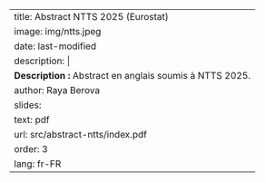 
---
title: Abstract NTTS 2025 (Eurostat)
image: img/ntts.jpeg
date: last-modified
description: |
  <b>Description :</b> Abstract en anglais soumis à NTTS 2025.
author: Raya Berova
slides:
  text: pdf
  url: src/abstract-ntts/index.pdf
order: 3
lang: fr-FR
---
